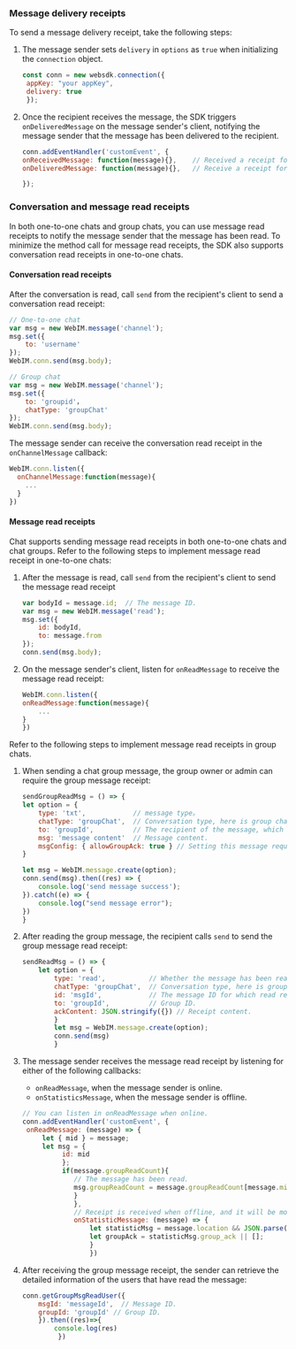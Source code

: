 <PlatformWrapper platform="web">

### Message delivery receipts

To send a message delivery receipt, take the following steps:

1. The message sender sets `delivery` in `options` as `true` when initializing the `connection` object.

   ```javascript
   const conn = new websdk.connection({
    appKey: "your appKey",
    delivery: true
    });
   ```

2. Once the recipient receives the message, the SDK triggers `onDeliveredMessage` on the message sender's client, notifying the message sender that the message has been delivered to the recipient.

    ```javascript
    conn.addEventHandler('customEvent', {
    onReceivedMessage: function(message){},    // Received a receipt for message delivery to the server.
    onDeliveredMessage: function(message){},   // Receive a receipt for message delivery to the client.

    });
    ```

### Conversation and message read receipts

In both one-to-one chats and group chats, you can use message read receipts to notify the message sender that the message has been read. To minimize the method call for message read receipts, the SDK also supports conversation read receipts in one-to-one chats. 

#### Conversation read receipts

After the conversation is read, call `send` from the recipient's client to send a conversation read receipt:

```javascript
// One-to-one chat
var msg = new WebIM.message('channel');
msg.set({
    to: 'username'
});
WebIM.conn.send(msg.body);

// Group chat
var msg = new WebIM.message('channel');
msg.set({
    to: 'groupid'，
    chatType: 'groupChat'
});
WebIM.conn.send(msg.body);
```

The message sender can receive the conversation read receipt in the `onChannelMessage` callback:

```javascript
WebIM.conn.listen({
  onChannelMessage:function(message){
    ...
  }
})
```

#### Message read receipts

Chat supports sending message read receipts in both one-to-one chats and chat groups. Refer to the following steps to implement message read receipt in one-to-one chats:

1. After the message is read, call `send` from the recipient's client to send the message read receipt

    ```javascript
    var bodyId = message.id;  // The message ID.
    var msg = new WebIM.message('read');
    msg.set({
        id: bodyId,
        to: message.from
    });
    conn.send(msg.body);
    ```

2. On the message sender's client, listen for `onReadMessage` to receive the message read receipt:

    ```javascript
    WebIM.conn.listen({
    onReadMessage:function(message){
        ...
    }
    })
    ```

Refer to the following steps to implement message read receipts in group chats.

1. When sending a chat group message, the group owner or admin can require the group message receipt:

    ```javascript
    sendGroupReadMsg = () => {
    let option = {
        type: 'txt',            // message type。
        chatType: 'groupChat',  // Conversation type, here is group chat.
        to: 'groupId',          // The recipient of the message, which is the group ID.
        msg: 'message content'  // Message content.
        msgConfig: { allowGroupAck: true } // Setting this message requires a read receipt.
    }

    let msg = WebIM.message.create(option);
    conn.send(msg).then((res) => {
        console.log('send message success');
    }).catch((e) => {
        console.log("send message error");
    })
    }
    ```

2. After reading the group message, the recipient calls `send` to send the group message read receipt:

    ```javascript
    sendReadMsg = () => {
        let option = {
            type: 'read',           // Whether the message has been read.
            chatType: 'groupChat',  // Conversation type, here is group chat.
            id: 'msgId',            // The message ID for which read receipts need to be sent.
            to: 'groupId',          // Group ID.
            ackContent: JSON.stringify({}) // Receipt content.
            }  
            let msg = WebIM.message.create(option); 
            conn.send(msg)
            }
    ```

3. The message sender receives the message read receipt by listening for either of the following callbacks:
    - `onReadMessage`, when the message sender is online.
    - `onStatisticsMessage`, when the message sender is offline. 

   ```javascript
   // You can listen in onReadMessage when online.
   conn.addEventHandler('customEvent', {
    onReadMessage: (message) => {
        let { mid } = message;
        let msg = {
             id: mid
             };
             if(message.groupReadCount){
                // The message has been read.
                msg.groupReadCount = message.groupReadCount[message.mid];
                }
                },
                // Receipt is received when offline, and it will be monitored here after logging in.
                onStatisticMessage: (message) => {
                    let statisticMsg = message.location && JSON.parse(message.location);
                    let groupAck = statisticMsg.group_ack || [];
                    }
                    })
    ```

4. After receiving the group message receipt, the sender can retrieve the detailed information of the users that have read the message:

    ```javascript
    conn.getGroupMsgReadUser({
        msgId: 'messageId',  // Message ID.
        groupId: 'groupId' // Group ID.
        }).then((res)=>{
            console.log(res)
             })
    ```

</PlatformWrapper>